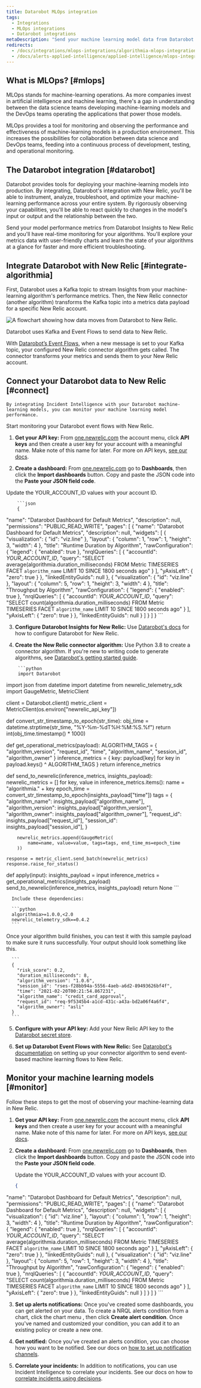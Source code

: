 ```yaml
---
title: Datarobot MLOps integration
tags:
  - Integrations
  - MLOps integrations
  - Datarobot integrations
metaDescription: "Send your machine learning model data from Datarobot to New Relic to understand your model's performance."
redirects:
  - /docs/integrations/mlops-integrations/algorithmia-mlops-integration
  - /docs/alerts-applied-intelligence/applied-intelligence/mlops-integrations/datarobot-mlops-integration
---
```


## What is MLOps? [#mlops]

MLOps stands for machine-learning operations. As more companies invest in artificial intelligence and machine learning, there's a gap in understanding between the data science teams developing machine-learning models and the DevOps teams operating the applications that power those models.

MLOps provides a tool for monitoring and observing the performance and effectiveness of machine-learning models in a production environment. This increases the possibilities for collaboration between data science and DevOps teams, feeding into a continuous process of development, testing, and operational monitoring.

## The Datarobot integration [#datarobot]

Datarobot provides tools for deploying your machine-learning models into production. By integrating, Datarobot's integration with New Relic, you'll be able to instrument, analyze, troubleshoot, and optimize your machine-learning performance across your entire system. By rigorously observing your capabilities, you'll be able to react quickly to changes in the model's input or output and the relationship between the two.

Send your model performance metrics from Datarobot Insights to New Relic and you'll have real-time monitoring for your algorithms. You'll explore your metrics data with user-friendly charts and learn the state of your algorithms at a glance for faster and more efficient troubleshooting. 

## Integrate Datarobot with New Relic [#integrate-algorithmia] 

First, Datarobot uses a Kafka topic to stream Insights from your machine-learning algorithm's performance metrics. Then, the New Relic connector (another algorithm) transforms the Kafka topic into a metrics data payload for a specific New Relic account.

![A flowchart showing how data moves from Datarobot to New Relic.](./images/algorithmia-flow.png "Datarobot to New Relic data flow")

<figcaption>Datarobot uses Kafka and Event Flows to send data to New Relic.</figcaption>

With [Datarobot’s Event Flows](https://algorithmia.com/developers/integrations/message-broker), when a new message is set to your Kafka topic, your configured New Relic connector algorithm gets called. The connector  transforms your metrics and sends them to your New Relic account.

## Connect your Datarobot data to New Relic [#connect]

    By integrating Incident Intelligence with your Datarobot machine-learning models, you can monitor your machine learning model performance.

  Start monitoring your Datarobot event flows with New Relic.

1. **Get your API key:** From [one.newrelic.com](https://one.newrelic.com) the account menu, click **API keys** and then create a user key for your account with a meaningful name. Make note of this name for later. For more on API keys, [see our docs](/docs/apis/get-started/intro-apis/new-relic-api-keys/).

2. **Create a dashboard:** From [one.newrelic.com](https://one.newrelic.com) go to **Dashboards**, then click the **Import dashboards** button. Copy and paste the JSON code into the **Paste your JSON field code**.

Update the YOUR_ACCOUNT_ID values with your account ID.

        ```json
        {
  "name": "Datarobot Dashboard for Default Metrics",
  "description": null,
  "permissions": "PUBLIC_READ_WRITE",
  "pages": [
    {
      "name": "Datarobot Dashboard for Default Metrics",
      "description": null,
      "widgets": [
        {
          "visualization": {
            "id": "viz.line"
          },
          "layout": {
            "column": 1,
            "row": 1,
            "height": 3,
            "width": 4
          },
          "title": "Runtime Duration by Algorithm",
          "rawConfiguration": {
            "legend": {
              "enabled": true
            },
            "nrqlQueries": [
              {
                "accountId": <var>YOUR_ACCOUNT_ID</var>,
                "query": "SELECT average(algorithmia.duration_milliseconds) FROM Metric TIMESERIES FACET `algorithm_name` LIMIT 10 SINCE 1800 seconds ago"
              }
            ],
            "yAxisLeft": {
              "zero": true
            }
          },
          "linkedEntityGuids": null
        },
        {
          "visualization": {
            "id": "viz.line"
          },
          "layout": {
            "column": 5,
            "row": 1,
            "height": 3,
            "width": 4
          },
          "title": "Throughput by Algorithm",
          "rawConfiguration": {
            "legend": {
              "enabled": true
            },
            "nrqlQueries": [
              {
                "accountId": <var>YOUR_ACCOUNT_ID</var>,
                "query": "SELECT count(algorithmia.duration_milliseconds) FROM Metric TIMESERIES FACET `algorithm_name` LIMIT 10 SINCE 1800 seconds ago"
              }
            ],
            "yAxisLeft": {
              "zero": true
            }
          },
          "linkedEntityGuids": null
        }
      ]
    }
  ]
}
        ```

3. **Configure Datarobot Insights for New Relic:** Use [Datarobot's docs](https://algorithmia.com/developers/algorithmia-enterprise/algorithmia-insights) for how to configure Datarobot for New Relic.

4. **Create the New Relic connector algorithm:** Use Python 3.8 to create a connector algorithm. If you're new to writing code to generate algorithms, see [Datarobot's getting started guide](https://algorithmia.com/developers/algorithm-development/your-first-algo).

        ```python
        import Datarobot
import json
from datetime import datetime
from newrelic_telemetry_sdk import GaugeMetric, MetricClient

client = Datarobot.client()
metric_client = MetricClient(os.environ["newrelic_api_key"])


def convert_str_timestamp_to_epoch(str_time):
    obj_time = datetime.strptime(str_time, "%Y-%m-%dT%H:%M:%S.%f")
    return int(obj_time.timestamp() * 1000)

def get_operational_metrics(payload):
    ALGORITHM_TAGS = {
    "algorithm_version",
    "request_id",
    "time",
    "algorithm_name",
    "session_id",
    "algorithm_owner"
    }
    inference_metrics = {
        key: payload[key] for key in payload.keys() ^ ALGORITHM_TAGS
    }
    return inference_metrics

def send_to_newrelic(inference_metrics, insights_payload):
    newrelic_metrics = []
    for key, value in inference_metrics.items():
        name = "algorithmia." + key
        epoch_time = convert_str_timestamp_to_epoch(insights_payload["time"])
        tags = {
            "algorithm_name": insights_payload["algorithm_name"],
            "algorithm_version": insights_payload["algorithm_version"],
            "algorithm_owner": insights_payload["algorithm_owner"],
            "request_id": insights_payload["request_id"],
            "session_id": insights_payload["session_id"],
        }

        newrelic_metrics.append(GaugeMetric(
            name=name, value=value, tags=tags, end_time_ms=epoch_time
        ))

    response = metric_client.send_batch(newrelic_metrics)
    response.raise_for_status()


def apply(input):
    insights_payload = input
    inference_metrics = get_operational_metrics(insights_payload)
    send_to_newrelic(inference_metrics, insights_payload)
    return None
        ```

      Include these dependencies:

      ```python
      algorithmia>=1.0.0,<2.0
      newrelic_telemetry_sdk==0.4.2
      ```

Once your algorithm build finishes, you can test it with this sample payload to make sure it runs successfully. Your output should look something like this.

      ```
      {
        "risk_score": 0.2,
        "duration_milliseconds": 8,
        "algorithm_version": "1.0.6",
        "session_id": "rses-f28bb94a-5556-4aeb-a6d2-89493626bf4f",
        "time": "2021-02-20T00:21:54.867231",
        "algorithm_name": "credit_card_approval",
        "request_id": "req-9f5345b4-a1cd-431c-a43a-bd2a06f4a6f4",
        "algorithm_owner": "asli"
      }
      ```

5. **Configure with your API key:** Add your New Relic API key to the [Datarobot secret store](https://algorithmia.com/developers/platform/algorithm-secrets).

6. **Set up Datarobot Event Flows with New Relic:** See [Datarobot's documentation](https://algorithmia.com/developers/integrations/message-broker) on setting up your connector algorithm to send event-based machine learning flows to New Relic. 

## Monitor your machine learning models [#monitor]

Follow these steps to get the most of observing your machine-learning data in New Relic.  

1. **Get your API key:** From [one.newrelic.com](https://one.newrelic.com) the account menu, click **API keys** and then create a user key for your account with a meaningful name. Make note of this name for later. For more on API keys, [see our docs](/docs/apis/get-started/intro-apis/new-relic-api-keys/).

  2. **Create a dashboard:** From [one.newrelic.com](https://one.newrelic.com) go to **Dashboards**, then click the **Import dashboards** button. Copy and paste the JSON code into the **Paste your JSON field code**.

        Update the YOUR_ACCOUNT_ID values with your account ID.

        ```json
        {
  "name": "Datarobot Dashboard for Default Metrics",
  "description": null,
  "permissions": "PUBLIC_READ_WRITE",
  "pages": [
    {
      "name": "Datarobot Dashboard for Default Metrics",
      "description": null,
      "widgets": [
        {
          "visualization": {
            "id": "viz.line"
          },
          "layout": {
            "column": 1,
            "row": 1,
            "height": 3,
            "width": 4
          },
          "title": "Runtime Duration by Algorithm",
          "rawConfiguration": {
            "legend": {
              "enabled": true
            },
            "nrqlQueries": [
              {
                "accountId": <var>YOUR_ACCOUNT_ID</var>,
                "query": "SELECT average(algorithmia.duration_milliseconds) FROM Metric TIMESERIES FACET `algorithm_name` LIMIT 10 SINCE 1800 seconds ago"
              }
            ],
            "yAxisLeft": {
              "zero": true
            }
          },
          "linkedEntityGuids": null
        },
        {
          "visualization": {
            "id": "viz.line"
          },
          "layout": {
            "column": 5,
            "row": 1,
            "height": 3,
            "width": 4
          },
          "title": "Throughput by Algorithm",
          "rawConfiguration": {
            "legend": {
              "enabled": true
            },
            "nrqlQueries": [
              {
                "accountId": <var>YOUR_ACCOUNT_ID</var>,
                "query": "SELECT count(algorithmia.duration_milliseconds) FROM Metric TIMESERIES FACET `algorithm_name` LIMIT 10 SINCE 1800 seconds ago"
              }
            ],
            "yAxisLeft": {
              "zero": true
            }
          },
          "linkedEntityGuids": null
        }
      ]
    }
  ]
}
        ``` 

3. **Set up alerts notifications:** Once you've created some dashboards, you can get alerted on your data. To create a NRQL alerts condition from a chart, click the chart menu <Icon name="fe-more-horizontal"/>, then click **Create alert condition**. Once you've named and customized your condition, you can add it to an existing policy or create a new one.

4. **Get notified:** Once you've created an alerts condition, you can choose how you want to be notified. See our docs on [how to set up notification channels](/docs/alerts-applied-intelligence/new-relic-alerts/alert-notifications/notification-channels-control-where-send-alerts/).

5. **Correlate your incidents:** In addition to notifications, you can use Incident Intelligence to correlate your incidents. See our docs on how to [correlate incidents using decisions](/docs/alerts-applied-intelligence/applied-intelligence/incident-intelligence/change-applied-intelligence-correlation-logic-decisions/).



